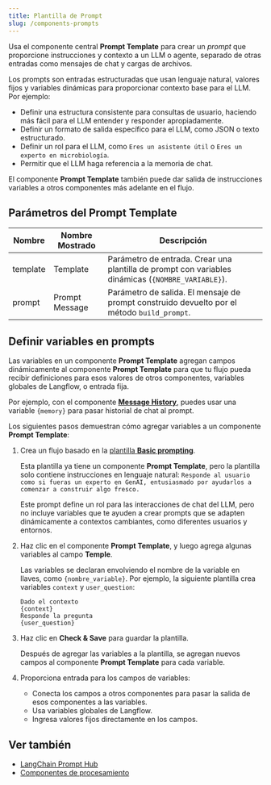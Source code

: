 ```yaml
---
title: Plantilla de Prompt
slug: /components-prompts
---
```


Usa el componente central **Prompt Template** para crear un _prompt_ que proporcione instrucciones y contexto a un LLM o agente, separado de otras entradas como mensajes de chat y cargas de archivos.

Los prompts son entradas estructuradas que usan lenguaje natural, valores fijos y variables dinámicas para proporcionar contexto base para el LLM.
Por ejemplo:

* Definir una estructura consistente para consultas de usuario, haciendo más fácil para el LLM entender y responder apropiadamente.
* Definir un formato de salida específico para el LLM, como JSON o texto estructurado.
* Definir un rol para el LLM, como `Eres un asistente útil` o `Eres un experto en microbiología`.
* Permitir que el LLM haga referencia a la memoria de chat.

El componente **Prompt Template** también puede dar salida de instrucciones variables a otros componentes más adelante en el flujo.

## Parámetros del Prompt Template

| Nombre   | Nombre Mostrado | Descripción                                                        |
|----------|----------------|-------------------------------------------------------------------|
| template | Template       | Parámetro de entrada. Crear una plantilla de prompt con variables dinámicas (`{NOMBRE_VARIABLE}`). |
| prompt   | Prompt Message | Parámetro de salida. El mensaje de prompt construido devuelto por el método `build_prompt`. |

## Definir variables en prompts

Las variables en un componente **Prompt Template** agregan campos dinámicamente al componente **Prompt Template** para que tu flujo pueda recibir definiciones para esos valores de otros componentes, variables globales de Langflow, o entrada fija.

Por ejemplo, con el componente [**Message History**](/components-helpers#message-history), puedes usar una variable `{memory}` para pasar historial de chat al prompt.

Los siguientes pasos demuestran cómo agregar variables a un componente **Prompt Template**:

1. Crea un flujo basado en la [plantilla **Basic prompting**](/basic-prompting).

    Esta plantilla ya tiene un componente **Prompt Template**, pero la plantilla solo contiene instrucciones en lenguaje natural: `Responde al usuario como si fueras un experto en GenAI, entusiasmado por ayudarlos a comenzar a construir algo fresco.`

    Este prompt define un rol para las interacciones de chat del LLM, pero no incluye variables que te ayuden a crear prompts que se adapten dinámicamente a contextos cambiantes, como diferentes usuarios y entornos.

2. Haz clic en el componente **Prompt Template**, y luego agrega algunas variables al campo **Temple**.

    Las variables se declaran envolviendo el nombre de la variable en llaves, como `{nombre_variable}`.
    Por ejemplo, la siguiente plantilla crea variables `context` y `user_question`:

    ```text
    Dado el contexto
    {context}
    Responde la pregunta
    {user_question}
    ```

4. Haz clic en **Check & Save** para guardar la plantilla.

    Después de agregar las variables a la plantilla, se agregan nuevos campos al componente **Prompt Template** para cada variable.

5. Proporciona entrada para los campos de variables:

   * Conecta los campos a otros componentes para pasar la salida de esos componentes a las variables.
   * Usa variables globales de Langflow.
   * Ingresa valores fijos directamente en los campos.

## Ver también

* [LangChain Prompt Hub](/bundles-langchain#prompt-hub)
* [Componentes de procesamiento](/components-processing)